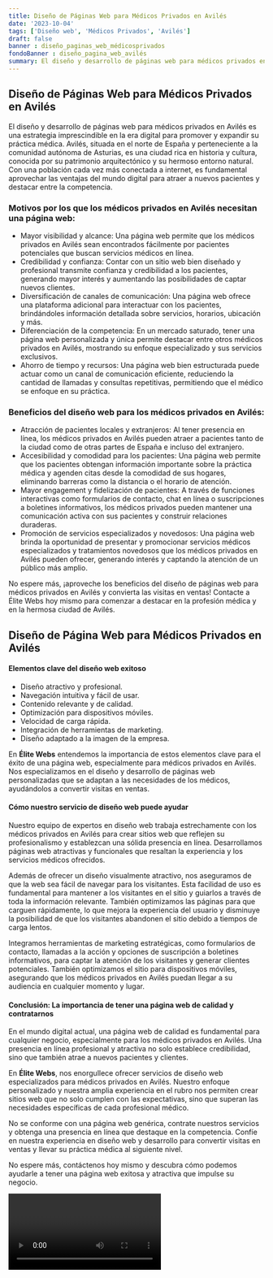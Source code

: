 ```yaml
---
title: Diseño de Páginas Web para Médicos Privados en Avilés
date: '2023-10-04'
tags: ['Diseño web', 'Médicos Privados', 'Avilés']
draft: false
banner : diseño_paginas_web_médicosprivados
fondoBanner : diseño_pagina_web_avilés
summary: El diseño y desarrollo de páginas web para médicos privados en Avilés es una estrategia imprescindible en la era digital para promover y expandir su práctica médica. Avilés, situada en el norte de España y perteneciente a la comunidad autónoma de Asturias, es una ciudad rica en historia y cultura, conocida por su patrimonio arquitectónico y su hermoso entorno natural. Con una población cada vez más conectada a internet, es fundamental aprovechar las ventajas del mundo digital para atraer a nuevos pacientes y destacar entre la competencia.
---
```


## Diseño de Páginas Web para Médicos Privados en Avilés

El diseño y desarrollo de páginas web para médicos privados en Avilés es una estrategia imprescindible en la era digital para promover y expandir su práctica médica. Avilés, situada en el norte de España y perteneciente a la comunidad autónoma de Asturias, es una ciudad rica en historia y cultura, conocida por su patrimonio arquitectónico y su hermoso entorno natural. Con una población cada vez más conectada a internet, es fundamental aprovechar las ventajas del mundo digital para atraer a nuevos pacientes y destacar entre la competencia.

### Motivos por los que los médicos privados en Avilés necesitan una página web:
- Mayor visibilidad y alcance: Una página web permite que los médicos privados en Avilés sean encontrados fácilmente por pacientes potenciales que buscan servicios médicos en línea.
- Credibilidad y confianza: Contar con un sitio web bien diseñado y profesional transmite confianza y credibilidad a los pacientes, generando mayor interés y aumentando las posibilidades de captar nuevos clientes.
- Diversificación de canales de comunicación: Una página web ofrece una plataforma adicional para interactuar con los pacientes, brindándoles información detallada sobre servicios, horarios, ubicación y más.
- Diferenciación de la competencia: En un mercado saturado, tener una página web personalizada y única permite destacar entre otros médicos privados en Avilés, mostrando su enfoque especializado y sus servicios exclusivos.
- Ahorro de tiempo y recursos: Una página web bien estructurada puede actuar como un canal de comunicación eficiente, reduciendo la cantidad de llamadas y consultas repetitivas, permitiendo que el médico se enfoque en su práctica.

### Beneficios del diseño web para los médicos privados en Avilés:
- Atracción de pacientes locales y extranjeros: Al tener presencia en línea, los médicos privados en Avilés pueden atraer a pacientes tanto de la ciudad como de otras partes de España e incluso del extranjero.
- Accesibilidad y comodidad para los pacientes: Una página web permite que los pacientes obtengan información importante sobre la práctica médica y agenden citas desde la comodidad de sus hogares, eliminando barreras como la distancia o el horario de atención.
- Mayor engagement y fidelización de pacientes: A través de funciones interactivas como formularios de contacto, chat en línea o suscripciones a boletines informativos, los médicos privados pueden mantener una comunicación activa con sus pacientes y construir relaciones duraderas.
- Promoción de servicios especializados y novedosos: Una página web brinda la oportunidad de presentar y promocionar servicios médicos especializados y tratamientos novedosos que los médicos privados en Avilés pueden ofrecer, generando interés y captando la atención de un público más amplio.

No espere más, ¡aproveche los beneficios del diseño de páginas web para médicos privados en Avilés y convierta las visitas en ventas! Contacte a Élite Webs hoy mismo para comenzar a destacar en la profesión médica y en la hermosa ciudad de Avilés.

<GifSeo />

<Cta />

## Diseño de Página Web para Médicos Privados en Avilés

#### Elementos clave del diseño web exitoso

- Diseño atractivo y profesional.
- Navegación intuitiva y fácil de usar.
- Contenido relevante y de calidad.
- Optimización para dispositivos móviles.
- Velocidad de carga rápida.
- Integración de herramientas de marketing.
- Diseño adaptado a la imagen de la empresa.

En **Élite Webs** entendemos la importancia de estos elementos clave para el éxito de una página web, especialmente para médicos privados en Avilés. Nos especializamos en el diseño y desarrollo de páginas web personalizadas que se adaptan a las necesidades de los médicos, ayudándolos a convertir visitas en ventas.

#### Cómo nuestro servicio de diseño web puede ayudar

Nuestro equipo de expertos en diseño web trabaja estrechamente con los médicos privados en Avilés para crear sitios web que reflejen su profesionalismo y establezcan una sólida presencia en línea. Desarrollamos páginas web atractivas y funcionales que resaltan la experiencia y los servicios médicos ofrecidos.

Además de ofrecer un diseño visualmente atractivo, nos aseguramos de que la web sea fácil de navegar para los visitantes. Esta facilidad de uso es fundamental para mantener a los visitantes en el sitio y guiarlos a través de toda la información relevante. También optimizamos las páginas para que carguen rápidamente, lo que mejora la experiencia del usuario y disminuye la posibilidad de que los visitantes abandonen el sitio debido a tiempos de carga lentos.

Integramos herramientas de marketing estratégicas, como formularios de contacto, llamadas a la acción y opciones de suscripción a boletines informativos, para captar la atención de los visitantes y generar clientes potenciales. También optimizamos el sitio para dispositivos móviles, asegurando que los médicos privados en Avilés puedan llegar a su audiencia en cualquier momento y lugar.

#### Conclusión: La importancia de tener una página web de calidad y contratarnos

En el mundo digital actual, una página web de calidad es fundamental para cualquier negocio, especialmente para los médicos privados en Avilés. Una presencia en línea profesional y atractiva no solo establece credibilidad, sino que también atrae a nuevos pacientes y clientes.

En **Élite Webs**, nos enorgullece ofrecer servicios de diseño web especializados para médicos privados en Avilés. Nuestro enfoque personalizado y nuestra amplia experiencia en el rubro nos permiten crear sitios web que no solo cumplen con las expectativas, sino que superan las necesidades específicas de cada profesional médico.

No se conforme con una página web genérica, contrate nuestros servicios y obtenga una presencia en línea que destaque en la competencia. Confíe en nuestra experiencia en diseño web y desarrollo para convertir visitas en ventas y llevar su práctica médica al siguiente nivel.

No espere más, contáctenos hoy mismo y descubra cómo podemos ayudarle a tener una página web exitosa y atractiva que impulse su negocio.

<Video />

<CtaBot job='Médicos Privados' city='Avilés'/>

<Gmaps query='Avilés+españa+maps' />